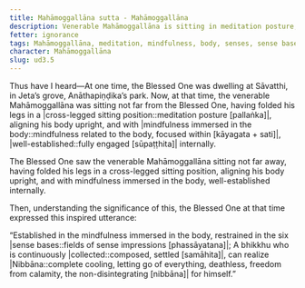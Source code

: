 ```yaml
---
title: Mahāmoggallāna sutta - Mahāmoggallāna
description: Venerable Mahāmoggallāna is sitting in meditation posture, aligning his body upright, and having set up mindfulness immersed in the body. The Blessed One sees this and expresses an inspired utterance.
fetter: ignorance
tags: Mahāmoggallāna, meditation, mindfulness, body, senses, sense bases, Nibbāna, ud, ud3
character: Mahāmoggallāna
slug: ud3.5
---
```


Thus have I heard—At one time, the Blessed One was dwelling at Sāvatthi, in Jeta’s grove, Anāthapiṇḍika’s park. Now, at that time, the venerable Mahāmoggallāna was sitting not far from the Blessed One, having folded his legs in a |cross-legged sitting position::meditation posture [pallaṅka]|, aligning his body upright, and with |mindfulness immersed in the body::mindfulness related to the body, focused within [kāyagata + sati]|, |well-established::fully engaged [sūpaṭṭhita]| internally.

The Blessed One saw the venerable Mahāmoggallāna sitting not far away, having folded his legs in a cross-legged sitting position, aligning his body upright, and with mindfulness immersed in the body, well-established internally.

Then, understanding the significance of this, the Blessed One at that time expressed this inspired utterance:

“Established in the mindfulness immersed in the body,
restrained in the six |sense bases::fields of sense impressions [phassāyatana]|;
A bhikkhu who is continuously |collected::composed, settled [samāhita]|,
can realize |Nibbāna::complete cooling, letting go of everything, deathless, freedom from calamity, the non-disintegrating [nibbāna]| for himself.”